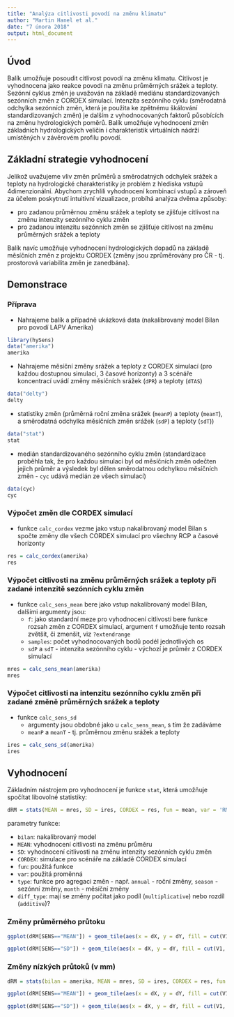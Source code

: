 ```yaml
---
title: "Analýza citlivosti povodí na změnu klimatu"
author: "Martin Hanel et al."
date: "7 února 2018"
output: html_document
---
```


## Úvod

Balík umožňuje posoudit citlivost povodí na změnu klimatu. Citlivost je vyhodnocena jako reakce povodí na změnu průměrných srážek a teploty. Sezónní cyklus změn je uvažován na základě mediánu standardizovaných sezónních změn z CORDEX simulací. Intenzita sezónního cyklu (směrodatná odchylka sezónních změn, která je použita ke zpětnému škálování standardizovaných změn) je dalším z vyhodnocovaných faktorů působících na změnu hydrologických poměrů. Balík umožňuje vyhodnocení změn základních hydrologických veličin i charakteristik virtuálních nádrží umístěných v závěrovém profilu povodí.

## Základní strategie vyhodnocení

Jelikož uvažujeme vliv změn průměrů a směrodatných odchylek srážek a teploty na hydrologické charakteristiky je problém z hlediska vstupů 4dimenzionální. Abychom zrychlili vyhodnocení kombinací vstupů a zároveň za účelem poskytnutí intuitivní vizualizace, probíhá analýza dvěma způsoby:

- pro zadanou průměrnou změnu srážek a teploty se zjišťuje citlivost na změnu intenzity sezónního cyklu změn
- pro zadanou intenzitu sezónních změn se zjišťuje citlivost na změnu průměrných srážek a teploty

Balík navíc umožňuje vyhodnocení hydrologických dopadů na základě měsíčních změn z projektu CORDEX (změny jsou zprůměrovány pro ČR - tj. prostorová variabilita změn je zanedbána).

## Demonstrace

### Příprava

- Nahrajeme balík a případně ukázková data (nakalibrovaný model Bilan pro povodí LAPV Amerika)

```r
library(hySens)
data("amerika")
amerika
```

- Nahrajeme měsíční změny srážek a teploty z CORDEX simulací (pro každou dostupnou simulaci, 3 časové horizonty) a 3 scénáře koncentrací uvádí změny měsíčních srážek (`dPR`) a teploty (`dTAS`)

```r
data("delty")
delty
```

- statistiky změn (průměrná roční změna srážek (`meanP`) a teploty (`meanT`), a směrodatná odchylka měsíčních změn srážek (`sdP`) a teploty (`sdT`))

```r
data("stat")
stat
```

- medián standardizovaného sezónního cyklu změn (standardizace proběhla tak, že pro každou simulaci byl od měsíčních změn odečten jejich průměr a výsledek byl dělen směrodatnou odchylkou měsíčních změn - `cyc` udává medián ze všech simulací)

```r
data(cyc)
cyc
```

### Výpočet změn dle CORDEX simulací

- funkce `calc_cordex` vezme jako vstup nakalibrovaný model Bilan s spočte změny dle všech CORDEX simulací pro všechny RCP a časové horizonty

```r
res = calc_cordex(amerika)
res
```

### Výpočet citlivosti na změnu průměrných srážek a teploty při zadané intenzitě sezónních cyklu změn

- funkce `calc_sens_mean` bere jako vstup nakalibrovaný model Bilan, dalšími argumenty jsou: 
  - `f`: jako standardní meze pro vyhodnocení citlivosti bere funkce rozsah změn z CORDEX simulací, argument `f` umožňuje tento rozsah zvětšit, či zmenšit, viz `?extendrange`
  - `samples`: počet vyhodnocovaných bodů podél jednotlivých os 
  - `sdP` a `sdT` - intenzita sezónního cyklu - výchozí je průměr z CORDEX simulací
  
  
```r
mres = calc_sens_mean(amerika)
mres
```


### Výpočet citlivosti na intenzitu sezónního cyklu změn při zadané změně průměrných srážek a teploty

- funkce `calc_sens_sd`
  - argumenty jsou obdobné jako u `calc_sens_mean`, s tím že zadáváme 
  - `meanP` a `meanT` - tj. průměrnou změnu srážek a teploty
 
```r
ires = calc_sens_sd(amerika)
ires
```

## Vyhodnocení

Základním nástrojem pro vyhodnocení je funkce `stat`, která umožňuje spočítat libovolné statistiky:

```r
dRM = stats(MEAN = mres, SD = ires, CORDEX = res, fun = mean, var = 'RM', type = season, diff_type = "multiplicative")
```

parametry funkce:

- `bilan`: nakalibrovaný model
- `MEAN`: vyhodnocení citlivosti na změnu průměru
- `SD`: vyhodnocení citlivosti na změnu intenzity sezónních cyklu změn
- `CORDEX`: simulace pro scénáře na základě CORDEX simulací
- `fun`: použitá funkce
- `var`: použitá proměnná
- `type`: funkce pro agregaci změn - např. `annual` - roční změny, `season` - sezónní změny, `month` - měsíční změny
- `diff_type`: mají se změny počítat jako podíl (`multiplicative`) nebo rozdíl (`additive`)?


### Změny průměrného průtoku

```r
ggplot(dRM[SENS=="MEAN"]) + geom_tile(aes(x = dX, y = dY, fill = cut(V1, breaks = pretty(V1, 5)) )) + facet_wrap(~SEASON , scale="free") + scale_fill_brewer() + geom_point(aes(x = meanP, y = meanT, col = PER, shape = EXP), data = dRM[SENS=='CORDEX'], size = 2) + scale_color_brewer(palette = 'Dark2')

ggplot(dRM[SENS=="SD"]) + geom_tile(aes(x = dX, y = dY, fill = cut(V1, breaks = pretty(V1, 5)) )) + facet_wrap(~SEASON, scale="free") + scale_fill_brewer()+ geom_point(aes(x = sdP, y = sdT, col = PER, shape = EXP), data = dRM[SENS=='CORDEX'], size = 2) + scale_color_brewer(palette = 'Dark2')

```

### Změny nízkých průtoků (v mm)


```r
dRM = stats(bilan = amerika, MEAN = mres, SD = ires, CORDEX = res, fun = function(x)quantile(x, .1), var = 'RM', type = season, diff_type = "additive")
```

```r
ggplot(dRM[SENS=="MEAN"]) + geom_tile(aes(x = dX, y = dY, fill = cut(V1, breaks = pretty(V1, 5)) )) + facet_wrap(~SEASON , scale="free") + scale_fill_brewer() + geom_point(aes(x = meanP, y = meanT, col = PER, shape = EXP), data = dRM[SENS=='CORDEX'], size = 2) + scale_color_brewer(palette = 'Dark2')

ggplot(dRM[SENS=="SD"]) + geom_tile(aes(x = dX, y = dY, fill = cut(V1, breaks = pretty(V1, 5)) )) + facet_wrap(~SEASON, scale="free") + scale_fill_brewer()+ geom_point(aes(x = sdP, y = sdT, col = PER, shape = EXP), data = dRM[SENS=='CORDEX'], size = 2) + scale_color_brewer(palette = 'Dark2')

```
